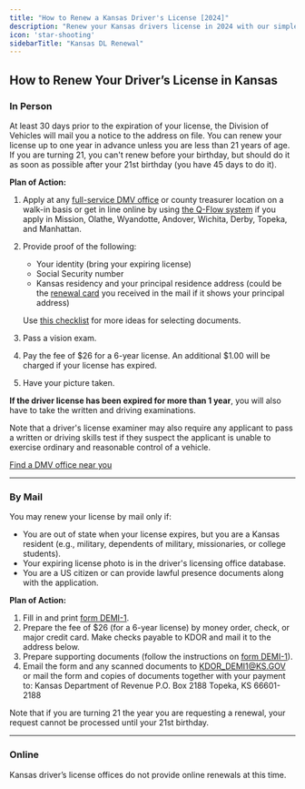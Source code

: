 ```yaml
---
title: "How to Renew a Kansas Driver's License [2024]"
description: "Renew your Kansas drivers license in 2024 with our simple, step-by-step guide. Find all the necessary requirements, forms, fees, and online renewal options to ensure a hassle-free experience. Stay legal and avoid fines - start your renewal process now!"
icon: 'star-shooting'
sidebarTitle: "Kansas DL Renewal"
---
```


## How to Renew Your Driver’s License in Kansas

### In Person

At least 30 days prior to the expiration of your license, the Division of Vehicles will mail you a notice to the address on file. You can renew your license up to one year in advance unless you are less than 21 years of age. If you are turning 21, you can't renew before your birthday, but should do it as soon as possible after your 21st birthday (you have 45 days to do it).

**Plan of Action:**
1. Apply at any [full-service DMV office](https://driving-tests.org/dmv-near-me/kansas-dmv-office-locations/) or county treasurer location on a walk-in basis or get in line online by using [the Q-Flow system](http://getinline.kdor.ks.gov/WebAppt/WizardTicket/Services) if you apply in Mission, Olathe, Wyandotte, Andover, Wichita, Derby, Topeka, and Manhattan.
2. Provide proof of the following:
   - Your identity (bring your expiring license)
   - Social Security number
   - Kansas residency and your principal residence address (could be the [renewal card](https://www.ksrevenue.org/img/ren_card.jpg) you received in the mail if it shows your principal address)

   Use [this checklist](https://www.ksrevenue.org/pdf/de56a.pdf) for more ideas for selecting documents.
3. Pass a vision exam.
4. Pay the fee of $26 for a 6-year license. An additional $1.00 will be charged if your license has expired.
5. Have your picture taken.

**If the driver license has been expired for more than 1 year**, you will also have to take the written and driving examinations.

Note that a driver's license examiner may also require any applicant to pass a written or driving skills test if they suspect the applicant is unable to exercise ordinary and reasonable control of a vehicle.

[Find a DMV office near you](https://driving-tests.org/dmv-near-me/)

---

### By Mail

You may renew your license by mail only if:
- You are out of state when your license expires, but you are a Kansas resident (e.g., military, dependents of military, missionaries, or college students).
- Your expiring license photo is in the driver's licensing office database.
- You are a US citizen or can provide lawful presence documents along with the application.

**Plan of Action:**
1. Fill in and print [form DEMI-1](https://www.ksrevenue.org/pdf/demi1.pdf).
2. Prepare the fee of $26 (for a 6-year license) by money order, check, or major credit card. Make checks payable to KDOR and mail it to the address below.
3. Prepare supporting documents (follow the instructions on [form DEMI-1](https://www.ksrevenue.org/pdf/demi1.pdf)).
4. Email the form and any scanned documents to [KDOR_DEMI1@KS.GOV](mailto:KDOR_DEMI1@KS.GOV) or mail the form and copies of documents together with your payment to:
Kansas Department of Revenue P.O. Box 2188 Topeka, KS 66601-2188


Note that if you are turning 21 the year you are requesting a renewal, your request cannot be processed until your 21st birthday.

---

### Online

Kansas driver’s license offices do not provide online renewals at this time.